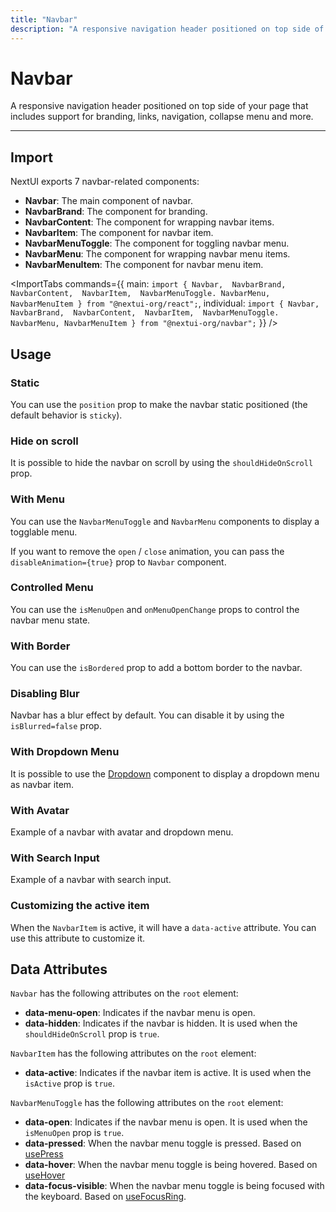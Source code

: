```yaml
---
title: "Navbar"
description: "A responsive navigation header positioned on top side of your page that includes support for branding, links, navigation, collapse and more."
---
```



# Navbar

A responsive navigation header positioned on top side of your page that includes support for branding, links, navigation, collapse menu and more.

<ComponentLinks component="navbar" />

---

## Import

NextUI exports 7 navbar-related components:

- **Navbar**: The main component of navbar.
- **NavbarBrand**: The component for branding.
- **NavbarContent**: The component for wrapping navbar items.
- **NavbarItem**: The component for navbar item.
- **NavbarMenuToggle**: The component for toggling navbar menu.
- **NavbarMenu**: The component for wrapping navbar menu items.
- **NavbarMenuItem**: The component for navbar menu item.

<ImportTabs
  commands={{
    main: `import {
  Navbar, 
  NavbarBrand, 
  NavbarContent, 
  NavbarItem, 
  NavbarMenuToggle.
  NavbarMenu,
  NavbarMenuItem
} from "@nextui-org/react";`,
    individual: `import {
  Navbar, 
  NavbarBrand, 
  NavbarContent, 
  NavbarItem, 
  NavbarMenuToggle.
  NavbarMenu,
  NavbarMenuItem
} from "@nextui-org/navbar";`
  }}
/>

## Usage

<CodeDemo 
  asIframe
  title="Usage"
  previewHeight="500px"
  iframeSrc="/examples/navbar/usage"
  files={navbarContent.usage} 
/>


### Static

You can use the `position` prop to make the navbar static positioned (the default behavior is `sticky`).

<CodeDemo 
  asIframe
  title="Static"
  previewHeight="500px"
  iframeSrc="/examples/navbar/static"
  files={navbarContent.staticPosition}
/>

### Hide on scroll

It is possible to hide the navbar on scroll by using the `shouldHideOnScroll` prop.

<CodeDemo 
  asIframe
  title="Hide on scroll"
  previewHeight="500px"
  iframeSrc="/examples/navbar/hide-on-scroll"
  files={navbarContent.hideOnScroll}
/>

### With Menu

You can use the `NavbarMenuToggle` and `NavbarMenu` components to display a togglable menu.

<CodeDemo 
  asIframe
  title="With Menu"
  iframeInitialWidth={420}
  previewHeight="600px"
  iframeSrc="/examples/navbar/with-menu"
  files={navbarContent.withMenu}
/>

If you want to remove the `open` / `close` animation, you can pass the `disableAnimation={true}` prop to `Navbar` component.

<CodeDemo 
  asIframe
  title="With Menu"
  iframeInitialWidth={420}
  highlightedLines="24"
  previewHeight="600px"
  iframeSrc="/examples/navbar/disable-menu-animation"
  files={navbarContent.disableMenuAnimation}
/>

### Controlled Menu

You can use the `isMenuOpen` and `onMenuOpenChange` props to control the navbar menu state.

<CodeDemo 
  asIframe
  title="Controlled Menu"
  iframeInitialWidth={420}
  previewHeight="600px"
  highlightedLines="5,23-24"
  iframeSrc="/examples/navbar/controlled-menu"
  files={navbarContent.controlledMenu}
/>

### With Border

You can use the `isBordered` prop to add a bottom border to the navbar.

<CodeDemo 
  asIframe
  title="Adding a bottom border"
  previewHeight="500px"
  iframeSrc="/examples/navbar/bordered"
  files={navbarContent.bordered}
/>

### Disabling Blur

Navbar has a blur effect by default. You can disable it by using the `isBlurred=false` prop.

<CodeDemo
  asIframe
  title="Disabling blur"
  previewHeight="500px"
  iframeSrc="/examples/navbar/disabled-blur"
  files={navbarContent.disabledBlur}
/>

### With Dropdown Menu

It is possible to use the [Dropdown](/docs/components/dropdown) component to display a dropdown menu as navbar item.

<CodeDemo 
  asIframe
  title="With Dropdown Menu"
  previewHeight="600px"
  iframeSrc="/examples/navbar/with-dropdown-menu"
  files={navbarContent.withDropdownMenu}
/>

### With Avatar 

Example of a navbar with avatar and dropdown menu.

<CodeDemo 
  asIframe
  title="With Avatar"
  previewHeight="420px"
  iframeSrc="/examples/navbar/with-avatar"
  files={navbarContent.withAvatar}
/>


### With Search Input

Example of a navbar with search input.

<CodeDemo 
  asIframe
  title="With Search Input"
  previewHeight="420px"
  iframeSrc="/examples/navbar/with-search-input"
  files={navbarContent.withSearchInput}
/>


### Customizing the active item

When the `NavbarItem` is active, it will have a `data-active` attribute. You can use this attribute to customize it.

<CodeDemo 
  asIframe
  title="Customizing the active item"
  previewHeight="420px"
  iframeSrc="/examples/navbar/custom-active-item"
  highlightedLines="9-20"
  files={navbarContent.customActiveItem}
/>

## Data Attributes

`Navbar` has the following attributes on the `root` element:

- **data-menu-open**: 
  Indicates if the navbar menu is open. 
- **data-hidden**:
  Indicates if the navbar is hidden. It is used when the `shouldHideOnScroll` prop is `true`.

`NavbarItem` has the following attributes on the `root` element:

- **data-active**: 
  Indicates if the navbar item is active. It is used when the `isActive` prop is `true`.

`NavbarMenuToggle` has the following attributes on the `root` element:

- **data-open**: 
  Indicates if the navbar menu is open. It is used when the `isMenuOpen` prop is `true`.
- **data-pressed**:
  When the navbar menu toggle is pressed. Based on [usePress](https://react-spectrum.adobe.com/react-aria/usePress.html)
- **data-hover**:
  When the navbar menu toggle is being hovered. Based on [useHover](https://react-spectrum.adobe.com/react-aria/useHover.html)
- **data-focus-visible**:
  When the navbar menu toggle is being focused with the keyboard. Based on [useFocusRing](https://react-spectrum.adobe.com/react-aria/useFocusRing.html).

